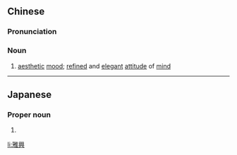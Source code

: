 {{also|雅兴}}
==Chinese==
{{zh-forms|s=雅兴}}

===Pronunciation===
{{zh-pron
|m=yǎxìng
|c=ngaa5 hing3
|mn=qz,xm:ngá-hèng/zz:ngée-hèng
|cat=n
}}

===Noun===
{{zh-noun}}

# [[aesthetic]] [[mood]]; [[refined]] and [[elegant]] [[attitude]] of [[mind]]

----

==Japanese==
{{ja-kanjitab|まさ|おき}}

===Proper noun===
{{ja-pos|proper|まさおき}}

# {{given name|male|lang=ja|sort=まさおき}}

[[li:雅興]]
